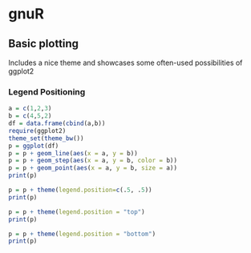gnuR
====

Basic plotting
--------------
Includes a nice theme and showcases some often-used possibilities of ggplot2 

### Legend Positioning

```r
a = c(1,2,3)
b = c(4,5,2)
df = data.frame(cbind(a,b))
require(ggplot2)
theme_set(theme_bw()) 
p = ggplot(df)
p = p + geom_line(aes(x = a, y = b))
p = p + geom_step(aes(x = a, y = b, color = b))
p = p + geom_point(aes(x = a, y = b, size = a))
print(p)

p = p + theme(legend.position=c(.5, .5))
print(p)

p = p + theme(legend.position = "top")
print(p)

p = p + theme(legend.position = "bottom")
print(p)
```




